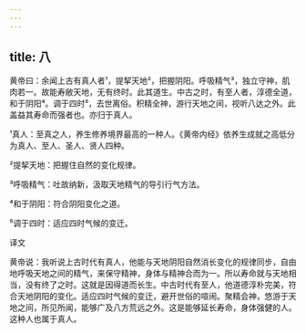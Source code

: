 ```yaml
---
---
---
```

title: 八
---




黄帝曰：余闻上古有真人者¹，提挈天地²，把握阴阳。呼吸精气³，独立守神，肌肉若一。故能寿敝天地，无有终时。此其道生。中古之时，有至人者，淳德全道，和于阴阳⁴。调于四时⁵，去世离俗。积精全神，游行天地之间，视听八达之外。此盖益其寿命而强者也。亦归于真人。

¹真人：至真之人，养生修养境界最高的一种人。《黄帝内经》依养生成就之高低分为真人、至人、圣人、贤人四种。

²提挈天地：把握住自然的变化规律。

³呼吸精气：吐故纳新，汲取天地精气的导引行气方法。

⁴和于阴阳：符合阴阳变化之道。

⁵调于四时：适应四时气候的变迁。

译文

黄帝说：我听说上古时代有真人，他能与天地阴阳自然消长变化的规律同步，自由地呼吸天地之间的精气，来保守精神，身体与精神合而为一。所以寿命就与天地相当，没有终了之时。这就是因得道而长生。中古时代有至人，他道德淳朴完美，符合天地阴阳的变化。适应四时气候的变迁，避开世俗的喧闹。聚精会神，悠游于天地之间，所见所闻，能够广及八方荒远之外。这是能够延长寿命，身体强健的人。这种人也属于真人。